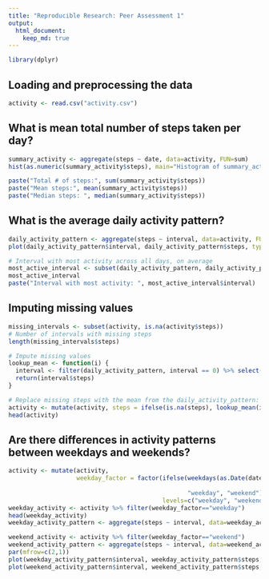```yaml
---
title: "Reproducible Research: Peer Assessment 1"
output: 
  html_document:
    keep_md: true
---
```


```r
library(dplyr)
```

## Loading and preprocessing the data
```r
activity <- read.csv("activity.csv")
```

## What is mean total number of steps taken per day?
```r
summary_activity <- aggregate(steps ~ date, data=activity, FUN=sum)
hist(as.numeric(summary_activity$steps), main="Histogram of summary_activity$steps", xlab="Total steps")

paste("Total # of steps:", sum(summary_activity$steps))
paste("Mean steps:", mean(summary_activity$steps))
paste("Median steps: ", median(summary_activity$steps))
```


## What is the average daily activity pattern?
```r
daily_activity_pattern <- aggregate(steps ~ interval, data=activity, FUN=mean)
plot(daily_activity_pattern$interval, daily_activity_pattern$steps, type="l", main="Avg. steps per 5-minute interval", xlab="Interval", ylab="# of Steps")

# Interval with most activity across all days, on average
most_active_interval <- subset(daily_activity_pattern, daily_activity_pattern$steps == max(daily_activity_pattern$steps))
most_active_interval
paste("Interval with most activity: ", most_active_interval$interval)

```

## Imputing missing values
```r
missing_intervals <- subset(activity, is.na(activity$steps))
# Number of intervals with missing steps
length(missing_intervals$steps)

# Impute missing values
lookup_mean <- function(i) {
  interval <- filter(daily_activity_pattern, interval == 0) %>% select(steps)
  return(interval$steps)
}

# Replace missing steps with the mean from the daily_activity_pattern:
activity <- mutate(activity, steps = ifelse(is.na(steps), lookup_mean(interval), steps))
head(activity)
```

## Are there differences in activity patterns between weekdays and weekends?
```r
activity <- mutate(activity, 
                   weekday_factor = factor(ifelse(weekdays(as.Date(date)) %in% c("Monday", "Tuesday", "Wednesday", 
                                                                                 "Thursday", "Friday"), 
                                                  "weekday", "weekend"),
                                           levels=c("weekday", "weekend")));                  
weekday_activity <- activity %>% filter(weekday_factor=="weekday")
head(weekday_activity)
weekday_activity_pattern <- aggregate(steps ~ interval, data=weekday_activity, FUN=mean)

weekend_activity <- activity %>% filter(weekday_factor=="weekend")
weekend_activity_pattern <- aggregate(steps ~ interval, data=weekend_activity, FUN=mean)
par(mfrow=c(2,1))
plot(weekday_activity_pattern$interval, weekday_activity_pattern$steps, type="l", ylab="Steps", main="Weekday activity")
plot(weekend_activity_pattern$interval, weekend_activity_pattern$steps, type="l", ylab="Steps", main="Weekend activity")


```
